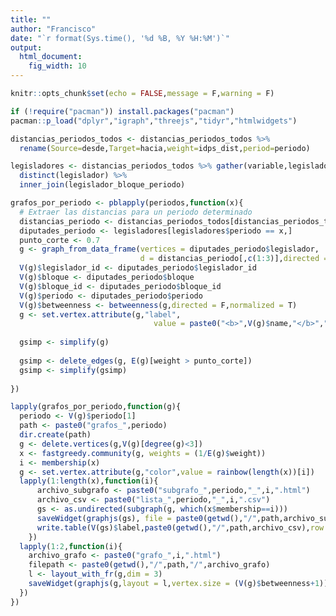 ```yaml
---
title: ""
author: "Francisco"
date: "`r format(Sys.time(), '%d %B, %Y %H:%M')`"
output: 
  html_document: 
    fig_width: 10
---
```


```r
knitr::opts_chunk$set(echo = FALSE,message = F,warning = F)
```

```r
if (!require("pacman")) install.packages("pacman")
pacman::p_load("dplyr","igraph","threejs","tidyr","htmlwidgets")
```

```r
distancias_periodos_todos <- distancias_periodos_todos %>% 
  rename(Source=desde,Target=hacia,weight=idps_dist,period=periodo)
```

```r
legisladores <- distancias_periodos_todos %>% gather(variable,legislador,-c(weight,period)) %>%
  distinct(legislador) %>% 
  inner_join(legislador_bloque_periodo)
```


```r
grafos_por_periodo <- pblapply(periodos,function(x){
  # Extraer las distancias para un periodo determinado
  distancias_periodo <- distancias_periodos_todos[distancias_periodos_todos$period == x,]
  diputades_periodo <- legisladores[legisladores$periodo == x,]
  punto_corte <- 0.7
  g <- graph_from_data_frame(vertices = diputades_periodo$legislador,
                             d = distancias_periodo[,c(1:3)],directed = F)
  V(g)$legislador_id <- diputades_periodo$legislador_id
  V(g)$bloque <- diputades_periodo$bloque
  V(g)$bloque_id <- diputades_periodo$bloque_id
  V(g)$periodo <- diputades_periodo$periodo
  V(g)$betweenness <- betweenness(g,directed = F,normalized = T)
  g <- set.vertex.attribute(g,"label",
                                value = paste0("<b>",V(g)$name,"</b>","<br>",V(g)$bloque))
  
  gsimp <- simplify(g)
  
  gsimp <- delete_edges(g, E(g)[weight > punto_corte])
  gsimp <- simplify(gsimp)
  
})
```


```r
lapply(grafos_por_periodo,function(g){
  periodo <- V(g)$periodo[1]
  path <- paste0("grafos_",periodo)
  dir.create(path)
  g <- delete.vertices(g,V(g)[degree(g)<3])
  x <- fastgreedy.community(g, weights = (1/E(g)$weight))
  i <- membership(x)
  g <- set.vertex.attribute(g,"color",value = rainbow(length(x))[i])
  lapply(1:length(x),function(i){
	  archivo_subgrafo <- paste0("subgrafo_",periodo,"_",i,".html")
	  archivo_csv <- paste0("lista_",periodo,"_",i,".csv")
	  gs <- as.undirected(subgraph(g, which(x$membership==i)))
	  saveWidget(graphjs(gs), file = paste0(getwd(),"/",path,archivo_subgrafo))
	  write.table(V(gs)$label,paste0(getwd(),"/",path,archivo_csv),row.names = F,sep = ",")
	})
  lapply(1:2,function(i){
    archivo_grafo <- paste0("grafo_",i,".html")
    filepath <- paste0(getwd(),"/",path,"/",archivo_grafo)
    l <- layout_with_fr(g,dim = 3)
    saveWidget(graphjs(g,layout = l,vertex.size = (V(g)$betweenness+1)),file =filepath)
  })
})
```



